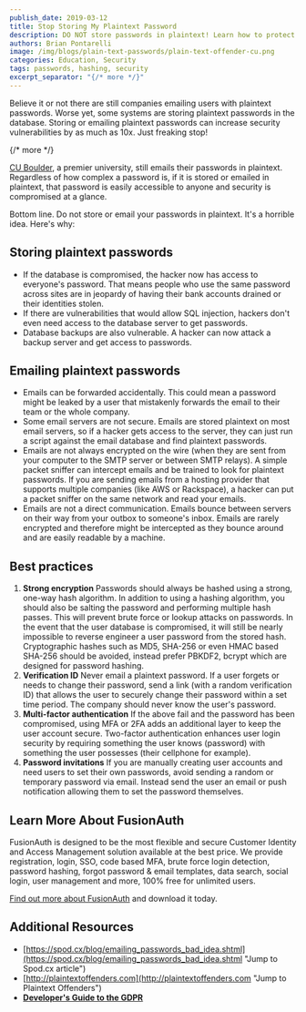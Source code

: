 ```yaml
---
publish_date: 2019-03-12 
title: Stop Storing My Plaintext Password
description: DO NOT store passwords in plaintext! Learn how to protect your organizations passwords from potential hacking threats
authors: Brian Pontarelli
image: /img/blogs/plain-text-passwords/plain-text-offender-cu.png
categories: Education, Security
tags: passwords, hashing, security
excerpt_separator: "{/* more */}"
---
```


Believe it or not there are still companies emailing users with plaintext passwords. Worse yet, some systems are storing plaintext passwords in the database. Storing or emailing plaintext passwords can increase security vulnerabilities by as much as 10x. Just freaking stop!

{/* more */} 

[CU Boulder](http://plaintextoffenders.com/post/140680242967/mycuboulderedu-university-seriously-a-premier "Jump to article about CU Boulder's Passwords"), a premier university, still emails their passwords in plaintext. Regardless of how complex a password is, if it is stored or emailed in plaintext, that password is easily accessible to anyone and security is compromised at a glance.

Bottom line. Do not store or email your passwords in plaintext. It's a horrible idea. Here's why:

## Storing plaintext passwords
- If the database is compromised, the hacker now has access to everyone's password. That means people who use the same password across sites are in jeopardy of having their bank accounts drained or their identities stolen.
- If there are vulnerabilities that would allow SQL injection, hackers don't even need access to the database server to get passwords.
- Database backups are also vulnerable. A hacker can now attack a backup server and get access to passwords.

## Emailing plaintext passwords
- Emails can be forwarded accidentally. This could mean a password might be leaked by a user that mistakenly forwards the email to their team or the whole company.
- Some email servers are not secure. Emails are stored plaintext on most email servers, so if a hacker gets access to the server, they can just run a script against the email database and find plaintext passwords.
- Emails are not always encrypted on the wire (when they are sent from your computer to the SMTP server or between SMTP relays). A simple packet sniffer can intercept emails and be trained to look for plaintext passwords. If you are sending emails from a hosting provider that supports multiple companies (like AWS or Rackspace), a hacker can put a packet sniffer on the same network and read your emails.
- Emails are not a direct communication. Emails bounce between servers on their way from your outbox to someone's inbox. Emails are rarely encrypted and therefore might be intercepted as they bounce around and are easily readable by a machine.

## Best practices
1. **Strong encryption** Passwords should always be hashed using a strong, one-way hash algorithm. In addition to using a hashing algorithm, you should also be salting the password and performing multiple hash passes. This will prevent brute force or lookup attacks on passwords. In the event that the user database is compromised, it will still be nearly impossible to reverse engineer a user password from the stored hash. Cryptographic hashes such as MD5, SHA-256 or even HMAC based SHA-256 should be avoided, instead prefer PBKDF2, bcrypt which are designed for password hashing.  
2. **Verification ID** Never email a plaintext password. If a user forgets or needs to change their password, send a link (with a random verification ID) that allows the user to securely change their password within a set time period. The company should never know the user's password.
3. **Multi-factor authentication** If the above fail and the password has been compromised, using MFA or 2FA adds an additional layer to keep the user account secure. Two-factor authentication enhances user login security by requiring something the user knows (password) with something the user possesses (their cellphone for example).
4. **Password invitations** If you are manually creating user accounts and need users to set their own passwords, avoid sending a random or temporary password via email. Instead send the user an email or push notification allowing them to set the password themselves.

## Learn More About FusionAuth

FusionAuth is designed to be the most flexible and secure Customer Identity and Access Management solution available at the best price. We provide registration, login, SSO, code based MFA, brute force login detection, password hashing, forgot password & email templates, data search, social login, user management and more, 100% free for unlimited users.

[Find out more about FusionAuth](https://fusionauth.io/ "FusionAuth Home") and download it today.

## Additional Resources

- [https://spod.cx/blog/emailing_passwords_bad_idea.shtml](https://spod.cx/blog/emailing_passwords_bad_idea.shtml "Jump to Spod.cx article")
- [http://plaintextoffenders.com](http://plaintextoffenders.com "Jump to Plaintext Offenders")
- [**Developer's Guide to the GDPR**](/learn/expert-advice/ciam/developers-guide-to-gdpr "Developer's Guide to the GDPR")

